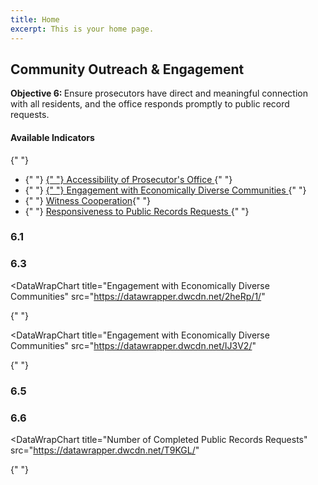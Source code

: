 ```yaml
---
title: Home
excerpt: This is your home page.
---
```



<Section py="2|4|8|10">
  <Container>
    <Grid col="1|2" gap="4|8|12" alignItems="center">
      <Flexbox
        flexDirection="column"
        alignItems="center|flex-start"
        textAlign="center|left"
      >
        <H2 m="0" fontWeight="extrabold" lineHeight="tight">
          Community Outreach & Engagement
        </H2>
        <P fontSize="xl|2xl" mt="2">
          <strong>Objective 6: </strong>Ensure prosecutors have direct and
          meaningful connection with all residents, and the office responds
          promptly to public record requests.
        </P>
      </Flexbox>
      <P>
        <H4 m="0">Available Indicators </H4>{" "}
        <ul>
          <li>
            {" "}
            <a href="#accessibility-of-prosecutors-office">
              {" "}
              Accessibility of Prosecutor's Office
            </a>{" "}
          </li>
          <li>
            {" "}
            <a href="#engage-comm">
              {" "}
              Engagement with Economically Diverse Communities
            </a>{" "}
          </li>
          <li>
            {" "}
            <a href="#witness-cooperation"> Witness Cooperation</a>{" "}
          </li>
          <li>
            {" "}
            <a href="#responsiveness-to-public">
              Responsiveness to Public Records Requests
            </a>{" "}
          </li>
        </ul>
      </P>
    </Grid>
  </Container>
</Section>

<Container>


<Section maxWidth="700px">


### 6.1

<DataWrapChart
  title="Accessibility of Prosecutor's Office"
  src="https://datawrapper.dwcdn.net/Kh9mg/5/"
/>

<a name="accessibility-of-prosecutors-office"> </a>

<DataWrapChart src="https://datawrapper.dwcdn.net/A3mHT/" />

### 6.3

<DataWrapChart
  title="Engagement with Economically Diverse Communities"
  src="https://datawrapper.dwcdn.net/2heRp/1/"
>
  {" "}
</DataWrapChart>

<a name="engage-comm"> </a>

<DataWrapChart
  title="Engagement with Economically Diverse Communities"
  src="https://datawrapper.dwcdn.net/IJ3V2/"
>
  {" "}


</DataWrapChart>


### 6.5

<DataWrapChart
  title="Witness Cooperation"
  src="https://datawrapper.dwcdn.net/qCP3h/4/"
/>

<a name="witness-cooperation"></a>

<DataWrapChart src="https://datawrapper.dwcdn.net/lYr6e/" />

### 6.6

<DataWrapChart
  title="Responsiveness to public record requests"
  src="https://datawrapper.dwcdn.net/QW3my/5/"
/>
<a name="responsiveness-to-public"></a>

<DataWrapChart
  title="Number of Completed Public Records Requests"
  src="https://datawrapper.dwcdn.net/T9KGL/"
>
  {" "}
</DataWrapChart>

<DataWrapChart src="https://datawrapper.dwcdn.net/6otB4/" />

</Section>


</Container>

